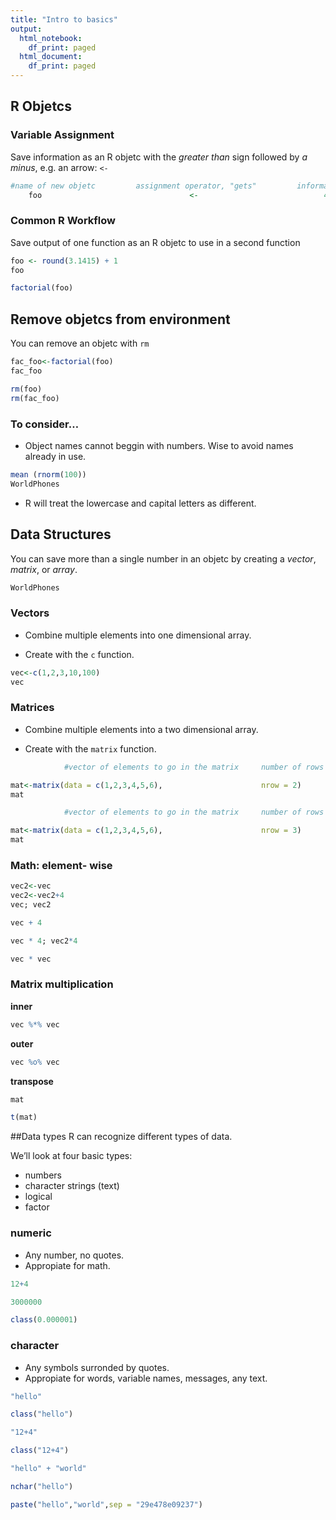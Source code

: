 ```yaml
---
title: "Intro to basics"
output:
  html_notebook:
    df_print: paged
  html_document:
    df_print: paged
---
```


## R Objetcs

### Variable Assignment
Save information as an R objetc with the *greater than* sign followed by *a minus*, e.g. an arrow: `<-`
```r
#name of new objetc         assignment operator, "gets"         information to store in the objetc
    foo                                 <-                            42
```

### Common R Workflow
Save output of one function as an R objetc to use in a second function
```r
foo <- round(3.1415) + 1
foo
```

```r
factorial(foo)
```

## Remove objetcs from environment
You can remove an objetc with `rm`
```r
fac_foo<-factorial(foo)
fac_foo
```

```r
rm(foo)
rm(fac_foo)
```

### To consider...

- Object names cannot beggin with numbers. Wise to avoid names already in use.

```r
mean (rnorm(100))
WorldPhones
```

- R will treat the lowercase and capital letters as different.


## Data Structures

You can save more than a single number in an objetc by creating a *vector*, *matrix*, or *array*.

```r
WorldPhones
```


### Vectors

- Combine multiple elements into one dimensional array.

- Create with the `c` function.
```r
vec<-c(1,2,3,10,100)
vec
```

### Matrices

- Combine multiple elements into a two dimensional array.

- Create with the `matrix` function.
```r
            #vector of elements to go in the matrix     number of rows for matrix

mat<-matrix(data = c(1,2,3,4,5,6),                      nrow = 2)
mat
```

```r
            #vector of elements to go in the matrix     number of rows for matrix

mat<-matrix(data = c(1,2,3,4,5,6),                      nrow = 3)
mat
```

### Math: element- wise
```r
vec2<-vec
vec2<-vec2+4
vec; vec2
```

```r
vec + 4
```

```r
vec * 4; vec2*4
```

```r
vec * vec
```

### Matrix multiplication

**inner**
```r
vec %*% vec
```

**outer**
```r
vec %o% vec
```

**transpose**
```r
mat
```

```r
t(mat)
```

##Data types
R can recognize different types of data.

We'll look at four basic types:

- numbers
- character strings (text)
- logical
- factor


### numeric
- Any number, no quotes. 
- Appropiate for math.

```r
12+4
```

```r
3000000
```

```r
class(0.000001)
```

### character

- Any symbols surronded by quotes.
- Appropiate for words, variable names, messages, any text.

```r
"hello"
```

```r
class("hello")
```


```r
"12+4"
```

```r
class("12+4")
```

```r
"hello" + "world"
```

```r
nchar("hello")
```

```r
paste("hello","world",sep = "29e478e09237")
```

